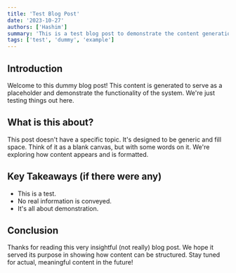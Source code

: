 ```yaml
---
title: 'Test Blog Post'
date: '2023-10-27'
authors: ['Hashim']
summary: 'This is a test blog post to demonstrate the content generation.'
tags: ['test', 'dummy', 'example']
---
```


## Introduction

Welcome to this dummy blog post! This content is generated to serve as a placeholder and demonstrate the functionality of the system. We're just testing things out here.

## What is this about?

This post doesn't have a specific topic. It's designed to be generic and fill space. Think of it as a blank canvas, but with some words on it. We're exploring how content appears and is formatted.

## Key Takeaways (if there were any)

- This is a test.
- No real information is conveyed.
- It's all about demonstration.

## Conclusion

Thanks for reading this very insightful (not really) blog post. We hope it served its purpose in showing how content can be structured. Stay tuned for actual, meaningful content in the future!
